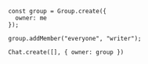 ```tsx
const group = Group.create({
  owner: me
});

group.addMember("everyone", "writer");

Chat.create([], { owner: group })
```
